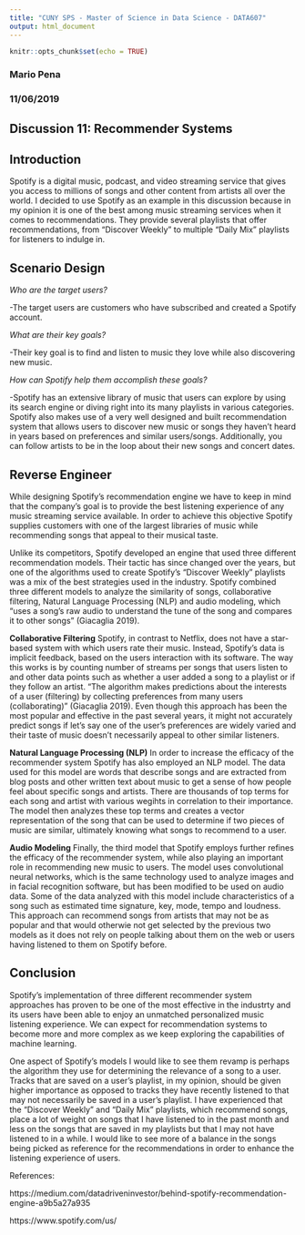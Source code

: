 ```yaml
---
title: "CUNY SPS - Master of Science in Data Science - DATA607"
output: html_document
---
```


```r
knitr::opts_chunk$set(echo = TRUE)
```
### Mario Pena
### 11/06/2019


## Discussion 11: Recommender Systems

## Introduction

Spotify is a digital music, podcast, and video streaming service that gives you access to millions of songs and other content from artists all over the world. I decided to use Spotify as an example in this discussion because in my opinion it is one of the best among music streaming services when it comes to recommendations. They provide several playlists that offer recommendations, from "Discover Weekly" to multiple "Daily Mix" playlists for listeners to indulge in. 

## Scenario Design

*Who are the target users?*

-The target users are customers who have subscribed and created a Spotify account.

*What are their key goals?*

-Their key goal is to find and listen to music they love while also discovering new music.

*How can Spotify help them accomplish these goals?*

-Spotify has an extensive library of music that users can explore by using its search engine or diving right into its many playlists in various categories. Spotify also makes use of a very well designed and built recommendation system that allows users to discover new music or songs they haven't heard in years based on preferences and similar users/songs. Additionally, you can follow artists to be in the loop about their new songs and concert dates.

## Reverse Engineer

While designing Spotify's recommendation engine we have to keep in mind that the company's goal is to provide the best listening experience of any music streaming service available. In order to achieve this objective Spotify supplies customers with one of the largest libraries of music while recommending songs that appeal to their musical taste.

Unlike its competitors, Spotify developed an engine that used three different recommendation models. Their tactic has since changed over the years, but one of the algorithms used to create Spotify's "Discover Weekly" playlists was a mix of the best strategies used in the industry. Spotify combined three different models to analyze the similarity of songs, collaborative filtering, Natural Language Processing (NLP) and audio modeling, which "uses a song’s raw audio to understand the tune of the song and compares it to other songs" (Giacaglia 2019).

**Collaborative Filtering**
Spotify, in contrast to Netflix, does not have a star-based system with which users rate their music. Instead, Spotify’s data is implicit feedback, based on the users interaction with its software. The way this works is by counting number of streams per songs that users listen to and other data points such as whether a user added a song to a playlist or if they follow an artist. "The algorithm makes predictions about the interests of a user (filtering) by collecting preferences from many users (collaborating)" (Giacaglia 2019). Even though this approach has been the most popular and effective in the past several years, it might not accurately predict songs if let's say one of the user's preferences are widely varied and their taste of music doesn't necessarily appeal to other similar listeners.

**Natural Language Processing (NLP)**
In order to increase the efficacy of the recommender system Spotify has also employed an NLP model. The data used for this model are words that describe songs and are extracted from blog posts and other written text about music to get a sense of how people feel about specific songs and artists. There are thousands of top terms for each song and artist with various wegihts in correlation to their importance. The model then analyzes these top terms and creates a vector representation of the song that can be used to determine if two pieces of music are similar, ultimately knowing what songs to recommend to a user.

**Audio Modeling**
Finally, the third model that Spotify employs further refines the efficacy of the recommender system, while also playing an important role in recommending new music to users. The model uses convolutional neural networks, which is the same technology used to analyze images and in facial recognition software, but has been modified to be used on audio data. Some of the data analyzed with this model include characteristics of a song such as estimated time signature, key, mode, tempo and loudness. This approach can recommend songs from artists that may not be as popular and that would otherwie not get selected by the previous two models as it does not rely on people talking about them on the web or users having listened to them on Spotify before.

## Conclusion

Spotify's implementation of three different recommender system approaches has proven to be one of the most effective in the industrty and its users have been able to enjoy an unmatched personalized music listening experience. We can expect for recommendation systems to become more and more complex as we keep exploring the capabilities of machine learning. 

One aspect of Spotify's models I would like to see them revamp is perhaps the algorithm they use for determining the relevance of a song to a user. Tracks that are saved on a user's playlist, in my opinion, should be given higher importance as opposed to tracks they have recently listened to that may not necessarily be saved in a user's playlist. I have experienced that the "Discover Weekly" and "Daily Mix" playlists, which recommend songs, place a lot of weight on songs that I have listened to in the past month and less on the songs that are saved in my playlists but that I may not have listened to in a while. I would like to see more of a balance in the songs being picked as reference for the recommendations in order to enhance the listening experience of users.


References:

https://medium.com/datadriveninvestor/behind-spotify-recommendation-engine-a9b5a27a935

https://www.spotify.com/us/